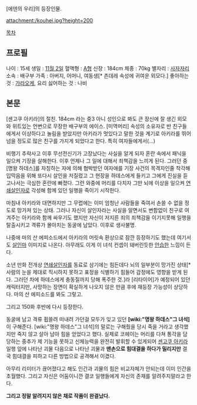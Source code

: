[에덴의 우리]의 등장인물.

attachment:/kouhei.jpg?height=200

[[목차]]

== 프로필 ==
나이 : 15세
생일 : [[11월 2일]]
혈액형 : [[A형]]
신장 : 184cm
체중 : 70kg
별자리 : [[사자자리]]
소속 : 배구부
가족 : 아버지, 어머니, 여동생[* 츤데레 속성에 귀여운 외모다.]
좋아하는 것 : [[가라오케]], 요리
싫어하는 것 : 나비

== 본문 ==
[센고쿠 아키라]의 절친. 184cm 라는 중3 아니 성인으로 봐도 큰 장신에 잘 생긴 외모와 위트있는 언변으로 무장한 배구부의 에이스. [미역머리] 속성의 소유자로 반 친구들에게서 이상하다고 놀림을 받았지만 아키라가 멋있다고 말한 것을 계기로 아키라를 뛰어넘을 정도로 많은 친구를 가지게 되었다고 한다. 특히 여자들에게서(...)

비행기 추락사고 이후 무선전신기가 고장났다는 사실을 알게 되자 혼란 속에서 패닉을 일으켜 기장을 살해한다. 이후 언제나 그 일에 대해서 죄책감을 느끼게 된다. 그러던 중 [명왕 하데스]를 자칭하는 자에 의해 협박받던 여자애를 기장 사건의 목격자인줄 착각해 입막음을 위해 또다시 살인을 저질렀고 그 현장을 하데스에게 들키고 그에게 진실을 듣고나서는 극심한 혼란에 빠졌다. 그런 와중에 머리를 다치자 그만 뇌에 이상을 일으켜 [[연쇄살인자]]로 각성해 함께 있던 일행을 죽이기 시작한다.

마침내 아키라와 대면하지만 그 무렵에는 이미 엄청난 사람들을 죽여서 손쓸 수 없을 정도로 망가져 있는 상태. 그러나 자신이 살인자라는 사실을 알면서도 변함없이 친구로 여겨주는 아키라와 함께 싸우기도 했지만 자신이 저지른 죄의 죄책감을 이기지못해 일행을 탈출시키고 격류가 몰아치는 동굴에 남았다. 이후로 생사불명.

나중에 마의 산 에피소드에서 아키라의 머릿속 환상으로 잠깐 등장하기도 했는데 여기서도 [[살인마]] 이미지로 나온다. 아무래도 이게 이 녀석 컨셉이 돼버린듯한 [[안습]]한 느낌이 든다.

소년 만화 전개상 [[연쇄살인자]]를 동료로 삼기에는 힘든데다 뇌의 일부분이 망가진 상태[* 사람의 눈을 제대로 직시하지 못하고 표정을 식별하기 힘들어 감정에도 영향을 받게 된다. 그러던 차에 하데스에게 충동질까지 당해 폭주한 것.]라 [리타이어]가 예정되어 있던 캐릭터지만, 사망하는 장면이 확실하게 나오지 않은 만큼 후에 재등장 가능성이 상당하다. 마의 산 에피소드를 봐도 그렇고.

그리고 150화 후반에 다시 등장한다.

동굴에 남고 격류 휩쓸려 떠내려 가던걸 모두가 잊고 있던 '''[wiki:"명왕 하데스"그 녀석]'''이 구해준다. [wiki:"명왕 하데스"그 녀석]의 말로는 구해줬을 당시 죽을 거라고 생각했지만 죽지 않고 살아 남아 힘을 얻었다고 했다. 실제로 코헤이는 머리를 다쳐 통각을 담당하는 중추가 제 기능을 못하고 신체능력을 완전히 발휘할 수 있게되어 [[센고쿠 아키라]] 일행 앞에 나타난 괴물 다음으로 나타난 괴물과 '''맨손으로 힘대결을 하다가 밀리지만''' 결국 힘대결을 피하고 다른 방법으로 공격해서 이겼다.

아무리 리미터가 끊어졌다고 해도 인간과 괴물의 힘은 비교자체가 안되는데 이미 인간을 초월했다. 그리고 자신은 어둠이니깐 결코 일행들에게 자신의 존재를 알려주지말라고 한다.


'''그리고 정말 알려지지 않은 채로 작품이 완결났다.'''
